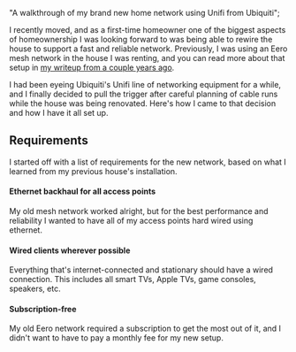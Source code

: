   "A walkthrough of my brand new home network using Unifi from Ubiquiti";

I recently moved, and as a first-time homeowner one of the biggest aspects of homeownership I was looking forward
to was being able to rewire the house to support a fast and reliable network. Previously, I was using an Eero
mesh network in the house I was renting, and you can read more about that setup in [my writeup from a couple years
ago](https://keegan.codes/blog/my-home-network-configuration-for-speed-and-privacy).

I had been eyeing Ubiquiti's Unifi line of networking equipment for a while, and I finally decided to pull the
trigger after careful planning of cable runs while the house was being renovated. Here's how I came to that decision
and how I have it all set up.

## Requirements

I started off with a list of requirements for the new network, based on what I learned from my previous house's installation.

#### Ethernet backhaul for all access points

My old mesh network worked alright, but for the best performance and reliability I wanted to have all of my access
points hard wired using ethernet.

#### Wired clients wherever possible

Everything that's internet-connected and stationary should have a wired connection. This includes all smart TVs,
Apple TVs, game consoles, speakers, etc.

#### Subscription-free

My old Eero network required a subscription to get the most out of it, and I didn't want to have to pay a monthly
fee for my new setup.
